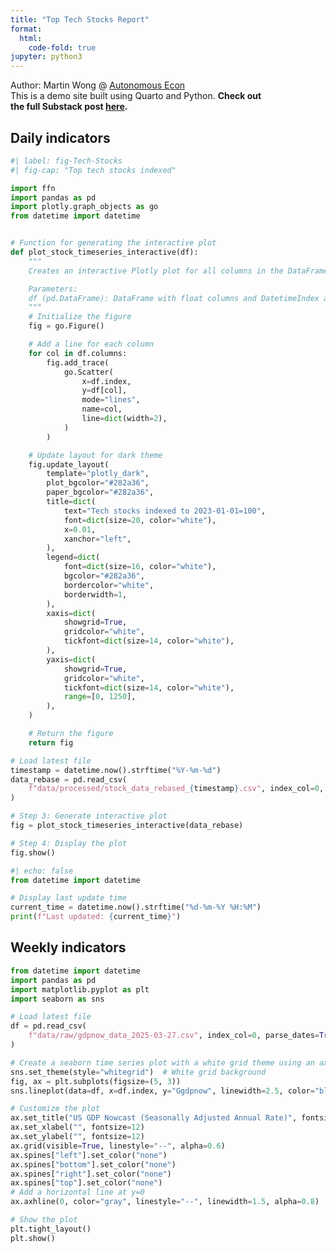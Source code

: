 ```yaml
---
title: "Top Tech Stocks Report"
format:
  html:
    code-fold: true
jupyter: python3
---
```

Author: Martin Wong @ [Autonomous Econ](https://autonomousecon.substack.com/)<br>
This is a demo site built using Quarto and Python. **Check out<br>the 
full Substack post [here](https://open.substack.com/pub/autonomousecon/p/how-the-pros-showcase-their-data?r=2o1mc&utm_campaign=post&utm_medium=web).**

::: {.panel-tabset .nav-pills}

## Daily indicators
```python
#| label: fig-Tech-Stocks
#| fig-cap: "Top tech stocks indexed"

import ffn
import pandas as pd
import plotly.graph_objects as go
from datetime import datetime


# Function for generating the interactive plot
def plot_stock_timeseries_interactive(df):
    """
    Creates an interactive Plotly plot for all columns in the DataFrame.

    Parameters:
    df (pd.DataFrame): DataFrame with float columns and DatetimeIndex as index.
    """
    # Initialize the figure
    fig = go.Figure()

    # Add a line for each column
    for col in df.columns:
        fig.add_trace(
            go.Scatter(
                x=df.index,
                y=df[col],
                mode="lines",
                name=col,
                line=dict(width=2),
            )
        )

    # Update layout for dark theme
    fig.update_layout(
        template="plotly_dark",
        plot_bgcolor="#282a36",
        paper_bgcolor="#282a36",
        title=dict(
            text="Tech stocks indexed to 2023-01-01=100",
            font=dict(size=20, color="white"),
            x=0.01,
            xanchor="left",
        ),
        legend=dict(
            font=dict(size=16, color="white"),
            bgcolor="#282a36",
            bordercolor="white",
            borderwidth=1,
        ),
        xaxis=dict(
            showgrid=True,
            gridcolor="white",
            tickfont=dict(size=14, color="white"),
        ),
        yaxis=dict(
            showgrid=True,
            gridcolor="white",
            tickfont=dict(size=14, color="white"),
            range=[0, 1250],
        ),
    )

    # Return the figure
    return fig

# Load latest file
timestamp = datetime.now().strftime("%Y-%m-%d")
data_rebase = pd.read_csv(
    f"data/processed/stock_data_rebased_{timestamp}.csv", index_col=0, parse_dates=True
)

# Step 3: Generate interactive plot
fig = plot_stock_timeseries_interactive(data_rebase)

# Step 4: Display the plot
fig.show()
```
```python
#| echo: false
from datetime import datetime

# Display last update time
current_time = datetime.now().strftime("%d-%m-%Y %H:%M")
print(f"Last updated: {current_time}")
```

## Weekly indicators
```python
from datetime import datetime
import pandas as pd
import matplotlib.pyplot as plt
import seaborn as sns

# Load latest file
df = pd.read_csv(
    f"data/raw/gdpnow_data_2025-03-27.csv", index_col=0, parse_dates=True
)

# Create a seaborn time series plot with a white grid theme using an ax object
sns.set_theme(style="whitegrid")  # White grid background
fig, ax = plt.subplots(figsize=(5, 3))
sns.lineplot(data=df, x=df.index, y="Ggdpnow", linewidth=2.5, color="blue", ax=ax)

# Customize the plot
ax.set_title("US GDP Nowcast (Seasonally Adjusted Annual Rate)", fontsize=12)
ax.set_xlabel("", fontsize=12)
ax.set_ylabel("", fontsize=12)
ax.grid(visible=True, linestyle="--", alpha=0.6)
ax.spines["left"].set_color("none")
ax.spines["bottom"].set_color("none")
ax.spines["right"].set_color("none")
ax.spines["top"].set_color("none")
# Add a horizontal line at y=0
ax.axhline(0, color="gray", linestyle="--", linewidth=1.5, alpha=0.8)

# Show the plot
plt.tight_layout()
plt.show()
```
:::


